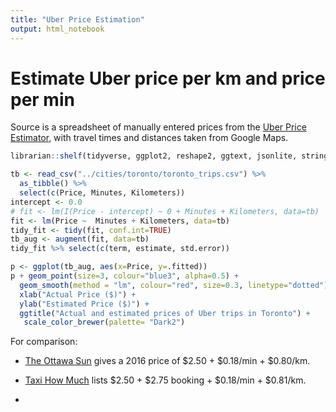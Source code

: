```yaml
---
title: "Uber Price Estimation"
output: html_notebook
---
```


# Estimate Uber price per km and price per min

Source is a spreadsheet of manually entered prices from the [Uber Price Estimator](https://www.uber.com/global/en/price-estimate/), with travel times and distances taken from Google Maps.

```r
librarian::shelf(tidyverse, ggplot2, reshape2, ggtext, jsonlite, stringr, broom, forestmangr)
```

```r
tb <- read_csv("../cities/toronto/toronto_trips.csv") %>% 
  as_tibble() %>% 
  select(c(Price, Minutes, Kilometers))
intercept <- 0.0
# fit <- lm(I(Price - intercept) ~ 0 + Minutes + Kilometers, data=tb)
fit <- lm(Price ~  Minutes + Kilometers, data=tb) 
tidy_fit <- tidy(fit, conf.int=TRUE)
tb_aug <- augment(fit, data=tb)
tidy_fit %>% select(c(term, estimate, std.error))
```

```r
p <- ggplot(tb_aug, aes(x=Price, y=.fitted))
p + geom_point(size=3, colour="blue3", alpha=0.5) +
  geom_smooth(method = "lm", colour="red", size=0.3, linetype="dotted") +
  xlab("Actual Price ($)") +
  ylab("Estimated Price ($)") +
  ggtitle("Actual and estimated prices of Uber trips in Toronto") +
   scale_color_brewer(palette= "Dark2")
```

For comparison:

- [The Ottawa Sun](https://ottawasun.com/2016/01/12/price-cuts-irk-ottawa-uber-drivers#:~:text=In%20Toronto%20the%20base%20Uber,and%2080%20cents%20per%20kilometre.) gives a 2016 price of $2.50 + $0.18/min + $0.80/km.

- [Taxi How Much ](http://taxihowmuch.com/location/toronto-on-ca) lists $2.50 + $2.75 booking + $0.18/min + $0.81/km.

- 

